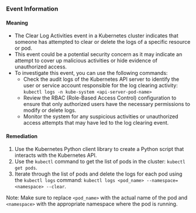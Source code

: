 
### Event Information

#### Meaning

- The Clear Log Activities event in a Kubernetes cluster indicates that someone has attempted to clear or delete the logs of a specific resource or pod.
- This event could be a potential security concern as it may indicate an attempt to cover up malicious activities or hide evidence of unauthorized access.
- To investigate this event, you can use the following commands:
  - Check the audit logs of the Kubernetes API server to identify the user or service account responsible for the log clearing activity: `kubectl logs -n kube-system <api-server-pod-name>`
  - Review the RBAC (Role-Based Access Control) configuration to ensure that only authorized users have the necessary permissions to modify or delete logs.
  - Monitor the system for any suspicious activities or unauthorized access attempts that may have led to the log clearing event.

#### Remediation

1. Use the Kubernetes Python client library to create a Python script that interacts with the Kubernetes API.
2. Use the `kubectl` command to get the list of pods in the cluster: `kubectl get pods`.
3. Iterate through the list of pods and delete the logs for each pod using the `kubectl logs` command: `kubectl logs <pod_name> --namespace=<namespace> --clear`.

Note: Make sure to replace `<pod_name>` with the actual name of the pod and `<namespace>` with the appropriate namespace where the pod is running.

